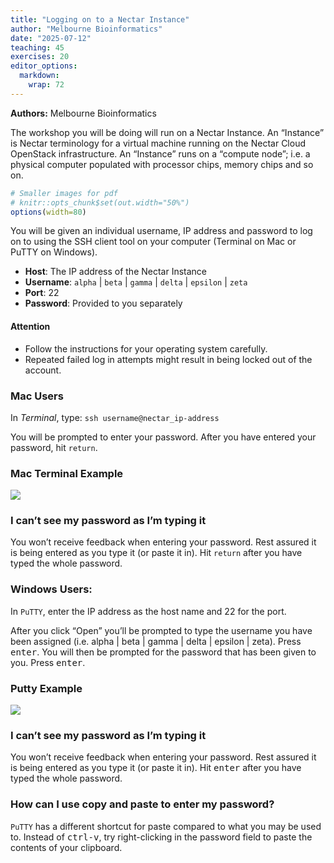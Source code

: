 ```yaml
---
title: "Logging on to a Nectar Instance"
author: "Melbourne Bioinformatics"
date: "2025-07-12"
teaching: 45
exercises: 20
editor_options: 
  markdown: 
    wrap: 72
---
```

**Authors:** Melbourne Bioinformatics

::::::::::::::::::::::::::::::::::::: objectives
The workshop you will be doing will run on a Nectar Instance. An
"Instance" is Nectar terminology for a virtual machine running on the
Nectar Cloud OpenStack infrastructure. An "Instance" runs on a "compute
node"; i.e. a physical computer populated with processor chips, memory
chips and so on.
::::::::::::::::::::::::::::::::::::::::::::::::

```r
# Smaller images for pdf
# knitr::opts_chunk$set(out.width="50%")
options(width=80)
```

You will be given an individual username, IP address and password to log
on to using the SSH client tool on your computer (Terminal on Mac or
PuTTY on Windows).

-   **Host**: The IP address of the Nectar Instance
-   **Username**: `alpha` \| `beta` \| `gamma` \| `delta` \| `epsilon`
    \| `zeta`
-   **Port**: 22
-   **Password**: Provided to you separately

::::::::::::::::::::::::::::::::::::: callout

#### Attention

- Follow the instructions for your operating system carefully. 
- Repeated failed log in attempts might result in being locked out of the account. 

::::::::::::::::::::::::::::::::::::::::::::::


### Mac Users

In *Terminal*, type:
`ssh username@nectar_ip-address`

You will be prompted to enter your password. After you have entered your
password, hit `return`.

::: spoiler
### Mac Terminal Example
![](fig/mac-terminal-example.png)
:::

::: spoiler
### I can't see my password as I'm typing it

You won't receive feedback when entering your password. Rest assured it
is being entered as you type it (or paste it in). Hit `return` after you have typed the whole password.
:::

### Windows Users: 
In `PuTTY`, enter the IP address as the host name and 22 for the port.

After you click “Open” you’ll be prompted to type the username you have been assigned (i.e. alpha | beta | gamma | delta | epsilon | zeta). Press <kbd>enter</kbd>. You will then be prompted for the password that has been given to you. Press <kbd>enter</kbd>.


::: spoiler
### Putty Example 
![](fig/Putty_example.png)
:::

::: spoiler 
### I can't see my password as I'm typing it 
You won’t receive feedback when entering your password. Rest assured it is being entered as you type it (or paste it in). Hit <kbd>enter</kbd> after you have typed the whole password.
:::

::: spoiler 
### How can I use copy and paste to enter my password? 
`PuTTY` has a different shortcut for paste compared to what you may be used to. Instead of <kbd>ctrl-v</kbd>, try right-clicking in the password field to paste the contents of your clipboard.
:::
